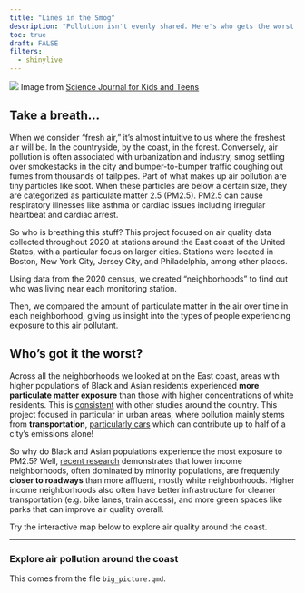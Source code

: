 ```yaml
---
title: "Lines in the Smog"
description: "Pollution isn't evenly shared. Here's who gets the worst of it."
toc: true
draft: FALSE
filters:
  - shinylive
---
```


![](images/air_quality_pollution_particles_social.jpg)
Image from [Science Journal for Kids and Teens](https://www.sciencejournalforkids.org/articles/how-does-air-pollution-affect-people-differently/)

## Take a breath...

When we consider "fresh air," it's almost intuitive to us where the freshest air will be. In the countryside, by the coast, in the forest. Conversely, air pollution is often associated with urbanization and industry, smog settling over smokestacks in the city and bumper-to-bumper traffic coughing out fumes from thousands of tailpipes. Part of what makes up air pollution are tiny particles like soot. When these particles are below a certain size, they are categorized as particulate matter 2.5 (PM2.5). PM2.5 can cause respiratory illnesses like asthma or cardiac issues including irregular heartbeat and cardiac arrest.

So who is breathing this stuff? This project focused on air quality data collected throughout 2020 at stations around the East coast of the United States, with a particular focus on larger cities. Stations were located in Boston, New York City, Jersey City, and Philadelphia, among other places. 

Using data from the 2020 census, we created "neighborhoods"  to find out who was living near each monitoring station. 

Then, we compared the amount of particulate matter in the air over time in each neighborhood, giving us insight into the types of people experiencing exposure to this air pollutant. 

## Who's got it the worst?

Across all the neighborhoods we looked at on the East coast, areas with higher populations of Black and Asian residents experienced **more particulate matter exposure** than those with higher concentrations of white residents. This is [consistent](https://www.nytimes.com/2021/04/28/climate/air-pollution-minorities.html) with other studies around the country. This project focused in particular in urban areas, where pollution mainly stems from **transportation**, [particularly cars](https://www.cleanairfund.org/theme/cities/#:~:text=by%20weather%20conditions.-,Traffic%20is%20a%20huge%20source%20of%20urban%20air%20pollution,half%20of%20emissions%20in%20cities.) which can contribute up to half of a city's emissions alone!


So why do Black and Asian populations experience the most exposure to PM2.5? Well, [recent research](https://www.sciencedirect.com/science/article/pii/S1361920923003620) demonstrates that lower income neighborhoods, often dominated by minority populations, are frequently **closer to roadways** than more affluent, mostly white neighborhoods. Higher income neighborhoods also often have better infrastructure for cleaner transportation (e.g. bike lanes, train access), and more green spaces like parks that can improve air quality overall.


Try the interactive map below to explore air quality around the coast.

---


### Explore air pollution around the coast




This comes from the file `big_picture.qmd`.

